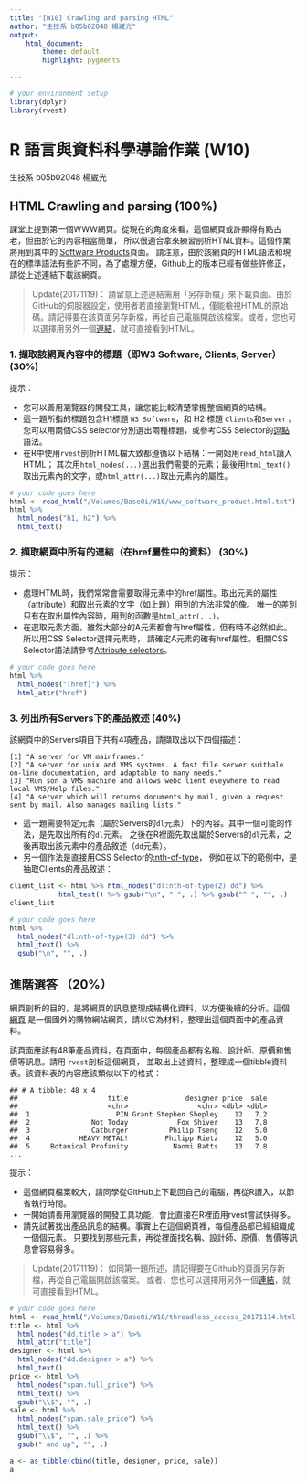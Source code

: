 ```yaml
---
title: "[W10] Crawling and parsing HTML"
author: "生技系 b05b02048 楊崴光"
output: 
    html_document:
        theme: default
        highlight: pygments

---
```


```r
# your environment setup
library(dplyr)
library(rvest)
```

R 語言與資料科學導論作業 (W10)
=============================

生技系 b05b02048 楊崴光

## HTML Crawling and parsing (100%)

課堂上提到第一個WWW網頁。從現在的角度來看，這個網頁或許顯得有點古老，但由於它的內容相當簡單，
所以很適合拿來練習剖析HTML資料。這個作業將用到其中的
[Software Products](https://raw.githubusercontent.com/RLadsNTU/RLadsLab/master/W10_CrawlAway/data/www_software_product.html)頁面。
請注意，由於該網頁的HTML語法和現在的標準語法有些許不同，為了處理方便，Github上的版本已經有做些許修正，請從上述連結下載該網頁。

> Update(20171119)：
> 請留意上述連結需用「另存新檔」來下載頁面。由於GitHub的伺服器設定，使用者若直接瀏覽HTML，僅能檢視HTML的原始碼。請記得要在該頁面另存新檔，再從自己電腦開啟該檔案。或者，您也可以選擇用另外一個[連結](http://lope.linguistics.ntu.edu.tw/rlads/week10/www_software_product.html)，就可直接看到HTML。


### 1. 擷取該網頁內容中的標題（即W3 Software, Clients, Server） (30%)

提示：

* 您可以善用瀏覽器的開發工具，讓您能比較清楚掌握整個網頁的結構。
* 這一題所指的標題包含H1標題 `W3 Software`，和 H2 標題 `Clients`和`Server` 。
您可以用兩個CSS selector分別選出兩種標題，或參考CSS Selector的[逗點](https://www.w3schools.com/cssref/sel_element_comma.asp)語法。
* 在R中使用`rvest`剖析HTML檔大致都遵循以下結構：一開始用`read_html`讀入HTML；
其次用`html_nodes(...)`選出我們需要的元素；最後用`html_text()`取出元素內的文字，或`html_attr(...)`取出元素內的屬性。

```r
# your code goes here
html <- read_html("/Volumes/BaseQi/W10/www_software_product.html.txt")
html %>%
  html_nodes("h1, h2") %>%
  html_text()
```

### 2. 擷取網頁中所有的連結（在href屬性中的資料） (30%)

提示：

* 處理HTML時，我們常常會需要取得元素中的href屬性。取出元素的屬性（attribute）和取出元素的文字（如上題）用到的方法非常的像。
唯一的差別只有在取出屬性內容時，用到的函數是`html_attr(...)`。
* 在選取元素方面，雖然大部分的A元素都會有href屬性，但有時不必然如此。所以用CSS Selector選擇元素時，
請確定A元素的確有href屬性。相關CSS Selector語法請參考[Attribute selectors](https://developer.mozilla.org/en-US/docs/Web/CSS/Attribute_selectors)。

```r
# your code goes here
html %>%
  html_nodes("[href]") %>%
  html_attr("href")
```

### 3. 列出所有Servers下的產品敘述 (40%)

該網頁中的Servers項目下共有4項產品，請擷取出以下四個描述：
```
[1] "A server for VM mainframes."                                                                                       
[2] "A server for unix and VMS systems. A fast file server suitbale on-line documentation, and adaptable to many needs."
[3] "Run son a VMS machine and allows webc lient eveywhere to read local VMS/Help files."                               
[4] "A server which will returns documents by mail, given a request sent by mail. Also manages mailing lists." 
```

* 這一題需要特定元素（屬於Servers的`dl`元素）下的內容。其中一個可能的作法，是先取出所有的`dl`元素。
之後在R裡面先取出屬於Servers的`dl`元素，之後再取出該元素中的產品敘述（`dd`元素）。
* 另一個作法是直接用CSS Selector的[:nth-of-type](https://developer.mozilla.org/en-US/docs/Web/CSS/:nth-of-type)，
例如在以下的範例中，是抽取Clients的產品敘述：
```r
client_list <- html %>% html_nodes("dl:nth-of-type(2) dd") %>% 
            html_text() %>% gsub("\n", " ", .) %>% gsub("^ ", "", .)
client_list
```

```r
# your code goes here
html %>%
  html_nodes("dl:nth-of-type(3) dd") %>%
  html_text() %>%
  gsub("\n", "", .)
```

## 進階選答 （20%）

網頁剖析的目的，是將網頁的訊息整理成結構化資料，以方便後續的分析。這個
[網頁](https://raw.githubusercontent.com/RLadsNTU/RLadsLab/master/W10_CrawlAway/data/threadless_access_20171114.html)
是一個國外的購物網站網頁，請以它為材料，整理出這個頁面中的產品資料。

該頁面應該有48筆產品資料，在頁面中，每個產品都有名稱、設計師、原價和售價等訊息。請用 `rvest`剖析這個網頁，
並取出上述資料，整理成一個tibble資料表。該資料表的內容應該類似以下的格式：

```
## # A tibble: 48 x 4
##                      title              designer price  sale
##                      <chr>                 <chr> <dbl> <dbl>
##  1                     PIN Grant Stephen Shepley    12   7.2
##  2               Not Today            Fox Shiver    13   7.8
##  3               Catburger          Philip Tseng    12   5.0
##  4            HEAVY METAL!         Philipp Rietz    12   5.0
##  5     Botanical Profanity           Naomi Batts    13   7.8
...
```

提示：

* 這個網頁檔案較大，請同學從GitHub上下載回自己的電腦，再從R讀入，以節省執行時間。
* 一開始請善用瀏覽器的開發工具功能，會比直接在R裡面用rvest嘗試快得多。
* 請先試著找出產品訊息的結構。事實上在這個網頁裡，每個產品都已經組織成一個個元素。
只要找到那些元素，再從裡面找名稱、設計師、原價、售價等訊息會容易得多。

> Update(20171119)：
> 如同第一題所述，請記得要在Github的頁面另存新檔，再從自己電腦開啟該檔案。
或者，您也可以選擇用另外一個[連結](http://lope.linguistics.ntu.edu.tw/rlads/week10/threadless_access_20171114.html)，就可直接看到HTML。

```r
# your code goes here
html <- read_html("/Volumes/BaseQi/W10/threadless_access_20171114.html.txt")
title <- html %>%
  html_nodes("dd.title > a") %>%
  html_attr("title")
designer <- html %>%
  html_nodes("dd.designer > a") %>%
  html_text()
price <- html %>%
  html_nodes("span.full_price") %>%
  html_text() %>%
  gsub("\\$", "", .)
sale <- html %>%
  html_nodes("span.sale_price") %>%
  html_text() %>%
  gsub("\\$", "", .) %>%
  gsub(" and up", "", .)

a <- as_tibble(cbind(title, designer, price, sale))
a
```









